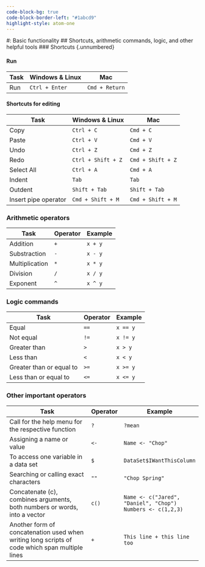 ```yaml
---
code-block-bg: true
code-block-border-left: "#1abcd9"
highlight-style: atom-one 
---
```

#: Basic functionality
## Shortcuts, arithmetic commands, logic, and other helpful tools 
### Shortcuts {.unnumbered} 

#### Run {.unnumbered}

|    **Task**    | **Windows & Linux** |     **Mac**    |
|----------------|---------------------|----------------|
|     Run        | `Ctrl + Enter`      |      `Cmd + Return`          |


#### Shortcuts for editing {.unnumbered}



| **Task**             | **Windows & Linux** | **Mac**           |
|----------------------|---------------------|-------------------|
| Copy                 | `Ctrl + C`          | `Cmd + C`         |
| Paste                | `Ctrl + V`          | ` Cmd + V`        |
| Undo                 | `Ctrl + Z`          | `Cmd + Z`         |
| Redo                 | `Ctrl + Shift + Z`  | `Cmd + Shift + Z` |
| Select All           | `Ctrl + A`          | `Cmd + A`         |
| Indent               | `Tab`               | `Tab`             |
| Outdent              | `Shift + Tab`       | `Shift + Tab`     |
| Insert pipe operator | `Cmd + Shift + M`   | `Cmd + Shift + M` |

### Arithmetic operators {.unnumbered}

| **Task**       | **Operator** | **Example** |
|----------------|--------------|-------------|
| Addition       | `+`          | `x + y`     |
| Substraction   | `-`          | `x - y`     |
| Multiplication | `*`          | `x * y`     |
| Division       | `/`          | `x / y`     |
| Exponent       | `^`          | `x ^ y`     |

### Logic commands {.unnumbered} 

| **Task**                  | **Operator** | **Example** |
|---------------------------|--------------|-------------|
| Equal                     | `==`         | `x == y`    |
| Not equal                 | `!=`         | `x != y`    |
| Greater than              | `>`          | `x > y`     |
| Less than                 | `<`          | `x < y`     |
| Greater than or equal to  | `>=`         | `x >= y`    |
| Less than or equal to     | `<=`         | `x <= y`    |


### Other important operators {.unnumbered}

| **Task**                                                                                | **Operator**   | **Example**                                                        |
|------------------------------------------------------------------------------------------------|----------|----------------------------------------------------------------|
| Call for the help menu for the respective function                                             | `?`      | `?mean`                                                        |
| Assigning a name or value                                                                      | `<-`     | `Name <- "Chop"`                                              |
| To access one variable in a data set                                                            | `$`      | `DataSet$IWantThisColumn`                                      |
| Searching or calling exact characters                                                          | `""`     | `"Chop Spring"`                                                      |
| Concatenate (c), combines arguments, both numbers or words, into a vector                      | `c()`    | `Name <- c("Jared", "Daniel", "Chop")` `Numbers <- c(1,2,3)` |
| Another form of concatenation used when writing long scripts of code which span multiple lines | `+`      | `This line + this line too`                                |